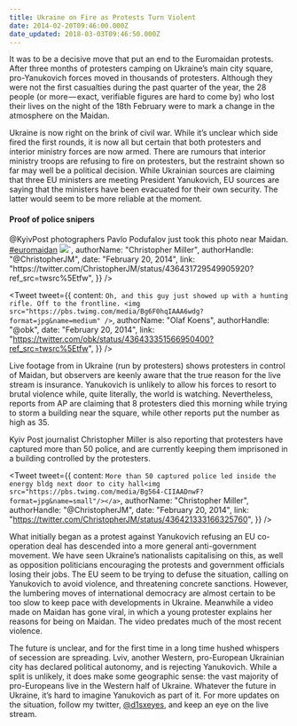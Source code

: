 ```yaml
---
title: Ukraine on Fire as Protests Turn Violent
date: 2014-02-20T09:46:00.000Z
date_updated: 2018-03-03T09:46:50.000Z
---
```



It was to be a decisive move that put an end to the Euromaidan protests. After three months of protesters camping on Ukraine’s main city square, pro-Yanukovich forces moved in thousands of protesters. Although they were not the first casualties during the past quarter of the year, the 28 people (or more — exact, verifiable figures are hard to come by) who lost their lives on the night of the 18th February were to mark a change in the atmosphere on the Maidan.

Ukraine is now right on the brink of civil war. While it’s unclear which side fired the first rounds, it is now all but certain that both protesters and interior ministry forces are now armed. There are rumours that interior ministry troops are refusing to fire on protesters, but the restraint shown so far may well be a political decision. While Ukrainian sources are claiming that three EU ministers are meeting President Yanukovich, EU sources are saying that the ministers have been evacuated for their own security. The latter would seem to be more reliable at the moment.

#### Proof of police snipers

<div>
<Tweet
  tweet={{
    content: `Proof of police snipers. <a href="https://twitter.com/KyivPost?ref_src=twsrc%5Etfw">@KyivPost</a> photographers Pavlo Podufalov just took this photo near Maidan. <a href="https://twitter.com/hashtag/euromaidan?src=hash&ref_src=twsrc%5Etfw">#euromaidan</a> <a href="http://t.co/wEzxP3l6tn" target="_blank"><img src="https://pbs.twimg.com/media/Bg6EWHkIMAA8vN4?format=jpg&name=small"/></a>`,
    authorName: "Christopher Miller",
    authorHandle: "@ChristopherJM",
    date: "February 20, 2014",
    link: "https://twitter.com/ChristopherJM/status/436431729549905920?ref_src=twsrc%5Etfw",
  }}
/>

<Tweet
  tweet={{
    content: `Oh, and this guy just showed up with a hunting rifle. Off to the frontline. <img src="https://pbs.twimg.com/media/Bg6F0hqIAAA6wdg?format=jpg&name=medium" />`,
    authorName: "Olaf Koens",
    authorHandle: "@obk",
    date: "February 20, 2014",
    link: "https://twitter.com/obk/status/436433351566950400?ref_src=twsrc%5Etfw",
  }}
/>
</div>
Live footage from in Ukraine (run by protesters) shows protesters in control of Maidan, but observers are keenly aware that the true reason for the live stream is insurance. Yanukovich is unlikely to allow his forces to resort to brutal violence while, quite literally, the world is watching. Nevertheless, reports from AP are claiming that 8 protesters died this morning while trying to storm a building near the square, while other reports put the number as high as 35.

Kyiv Post journalist Christopher Miller is also reporting that protesters have captured more than 50 police, and are currently keeping them imprisoned in a building controlled by the protesters.

<Tweet
  tweet={{
    content: `More than 50 captured police led inside the energy bldg next door to city hall<img src="https://pbs.twimg.com/media/Bg564-CIIAADnwF?format=jpg&name=small"/></a>`,
    authorName: "Christopher Miller",
    authorHandle: "@ChristopherJM",
    date: "February 20, 2014",
    link: "https://twitter.com/ChristopherJM/status/436421333166325760",
  }}
/>

What initially began as a protest against Yanukovich refusing an EU co-operation deal has descended into a more general anti-government movement. We have seen Ukraine’s nationalists capitalising on this, as well as opposition politicians encouraging the protests and government officials losing their jobs. The EU seem to be trying to defuse the situation, calling on Yanukovich to avoid violence, and threatening concrete sanctions. However, the lumbering moves of international democracy are almost certain to be too slow to keep pace with developments in Ukraine. Meanwhile a video made on Maidan has gone viral, in which a young protester explains her reasons for being on Maidan. The video predates much of the most recent violence.

The future is unclear, and for the first time in a long time hushed whispers of secession are spreading. Lviv, another Western, pro-European Ukrainian city has declared political autonomy, and is rejecting Yanukovich. While a split is unlikely, it does make some geographic sense: the vast majority of pro-Europeans live in the Western half of Ukraine. Whatever the future in Ukraine, it’s hard to imagine Yanukovich as part of it. For more updates on the situation, follow my twitter, [@d1sxeyes](http://www.twitter.com/d1sxeyes), and keep an eye on the live stream.
